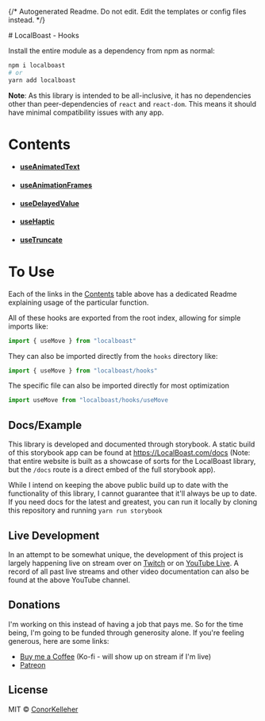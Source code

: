 {/* Autogenerated Readme. Do not edit. Edit the templates or config files instead. */}

<Meta title="Hooks" />
# LocalBoast - Hooks

Install the entire module as a dependency from npm as normal:

```bash
npm i localboast
# or
yarn add localboast
```

**Note**: As this library is intended to be all-inclusive, it has no dependencies other than peer-dependencies of `react` and `react-dom`. This means it should have minimal compatibility issues with any app.

# Contents

- #### [useAnimatedText](?path=/docs/hooks-useanimatedtext--docs)
- #### [useAnimationFrames](?path=/docs/hooks-useanimationframes--docs)
- #### [useDelayedValue](?path=/docs/hooks-usedelayedvalue--docs)
- #### [useHaptic](?path=/docs/hooks-usehaptic--docs)
- #### [useTruncate](?path=/docs/hooks-usetruncate--docs)

# To Use

Each of the links in the [Contents](#contents) table above has a dedicated Readme explaining usage of the particular function.

All of these hooks are exported from the root index, allowing for simple imports like:

```javascript
import { useMove } from "localboast"
```

They can also be imported directly from the `hooks` directory like:

```javascript
import { useMove } from "localboast/hooks"
```

The specific file can also be imported directly for most optimization

```javascript
import useMove from "localboast/hooks/useMove
```

## Docs/Example

This library is developed and documented through storybook.
A static build of this storybook app can be found at https://LocalBoast.com/docs
(Note: that entire website is built as a showcase of sorts for the LocalBoast library, but the `/docs` route is a direct embed of the full storybook app).

While I intend on keeping the above public build up to date with the functionality of this library, I cannot guarantee that it'll always be up to date. If you need docs for the latest and greatest, you can run it locally by cloning this repository and running `yarn run storybook`

## Live Development

In an attempt to be somewhat unique, the development of this project is largely happening live on stream over on [Twitch](https://twitch.tv/localboast) or on [YouTube Live](http://youtube.com/channel/UCt-IaL4qQsOU6_rbS7zky1Q/live). A record of all past live streams and other video documentation can also be found at the above YouTube channel.

## Donations

I'm working on this instead of having a job that pays me. So for the time being, I'm going to be funded through generosity alone. If you're feeling generous, here are some links:

- [Buy me a Coffee](https://localboast.com/kofi) (Ko-fi - will show up on stream if I'm live)
- [Patreon](https://localboast.com/patreon)

## License

MIT © [ConorKelleher](https://github/com/ConorKelleher)
